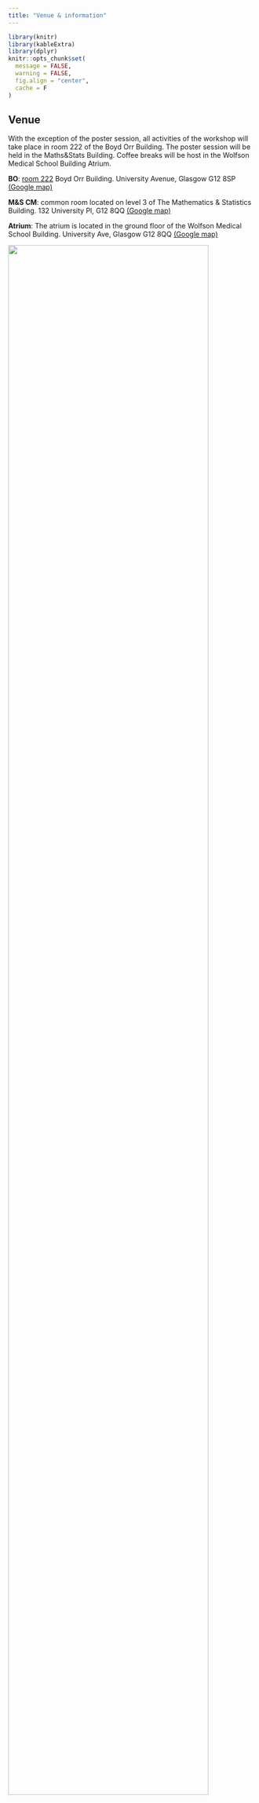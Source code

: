 ```yaml
---
title: "Venue & information"
---
```


```r
library(knitr)
library(kableExtra)
library(dplyr)
knitr::opts_chunk$set(
  message = FALSE, 
  warning = FALSE,
  fig.align = "center",
  cache = F
)

```


## Venue
With the exception of the poster session, all activities of the workshop will take place in room 222 of the Boyd Orr Building. The poster session will be held in the Maths&Stats Building. Coffee breaks will be host in the Wolfson Medical School Building Atrium.

**BO**: [room 222](https://www.gla.ac.uk/myglasgow/estates/timetabling/roomphotos/boydorr/#boydorrbuilding-room222(lt2)) Boyd Orr Building. University Avenue, Glasgow G12 8SP [(Google map)](https://www.google.com/maps?client=firefox-b-d&sca_esv=fecf88b048ffc4bd&output=search&q=boyd+orr+building+address&source=lnms&fbs=ABzOT_CWdhQLP1FcmU5B0fn3xuWpIgVFCTcbZI9VMGzNoV0iOZkckJJygdiLH6_g992ly-MejtXB7Ey3BdJG-rocg1ctTTT2Sbw250jS57H7KwALYd1nHaMretDrf2waNC9UTwjYTzOLpio9PbBPolGC3qxjmeHOEok_InAvzm4kZ2Jw6WOzUfTeEsuUM0OMJn_lHn5w47Ve92n0DqpX4dAFrRrWeCN7Og&entry=mc&ved=1t:200715&ictx=111)

**M&S CM**: common room located on level 3 of The Mathematics & Statistics Building. 132 University Pl, G12 8QQ [(Google map)](https://www.google.com/maps/place/School+of+Mathematics+and+Statistics/@55.8726073,-4.2944843,511m/data=!3m2!1e3!4b1!4m6!3m5!1s0x488845cfd066d839:0xeab86bed8f92f0d0!8m2!3d55.8726073!4d-4.2944843!16s%2Fg%2F11ddzkn8v0?entry=ttu&g_ep=EgoyMDI1MDEyMC4wIKXMDSoASAFQAw%3D%3D)

**Atrium**: The atrium is located in the ground floor of the Wolfson Medical School Building. University Ave, Glasgow G12 8QQ [(Google map)](https://www.google.com/maps?client=firefox-b-d&sca_esv=fecf88b048ffc4bd&output=search&q=wolfson+medical+school&source=lnms&fbs=ABzOT_CWdhQLP1FcmU5B0fn3xuWpIgVFCTcbZI9VMGzNoV0iOZkckJJygdiLH6_g992ly-MejtXB7Ey3BdJG-rocg1ctTTT2Sbw250jS57H7KwALYd1nHaMretDrf2waNC9UTwjYTzOLpio9PbBPolGC3qxjmeHOEok_InAvzm4kZ2Jw6WOzUfTeEsuUM0OMJn_lHn5w47Ve92n0DqpX4dAFrRrWeCN7Og&entry=mc&ved=1t:200715&ictx=111)

:::{.text-center}
![](img/map.png){width=90%}
:::

## Lunch
Kindly note that lunch is not provided, but a list with reccomendations for restaurants and delis close to our venue can be found below.

Both the Adam Smith Building (BO) and the School of Mathematics and Statistics are very close to Byres Road, a vibrant street with lots of restaurants, delis, shops, and tea/coffee shops. Here is a list with some recommendations, but feel free to walk along the street and see what is out there. They are all within walking distance from the workshop venue. Please consult the corresponding websites for menu details/dietary requirements.

::: {.callout-tip collapse="true" appearance="simple" icon=false}
# Restaurants (sorted by walking distance to BO)


| Name                  | Style              | Address                   | To BO |
|-----------------------|--------------------|---------------------------|--------|
| Eighty Eight          | Small plates       | 88 Dumbarton Rd, G11 6NX  | 3min   |
| Number 16 Restaurant  | Modern European    | 16 Byres Rd, G11 5JY      | 3min   |
| St Lucia Pasta        | Italian            | 4 Byres Rd, G11 5JY       | 3min   |
| Dumpling Monkey       | Chinese            | 121 Dumbarton Rd, G11 6PR | 4min   |
| TING THAI Byres Road  | Thai               | 94 Byres Rd, G12 8TB      | 5min   |
| Bibimbap              | Korean             | 4 Byres Rd, G11 5JY       | 6min   |
| Topolabamba           | Mexican            | 116-122 Byres Rd, G12 8TB | 6min   |
| La Vita Spuntini      | Italian            | 199 Byres Rd, G12 8TN     | 8min   |
| Little Italy Pizzeria | Italian            | 205 Byres Rd, G12 8TN     | 8min   |
| Bantawala             | Indian             | 4 Byres Rd, G11 5JY       | 9min   |
| Ashoka Ashton Lane    | Indian             | 19 Ashton Ln, G12 8SJ     | 10min  |
| Ubiquitous Chip       | Scottish           | 12 Ashton Ln, G12 8SJ     | 10min  |
| Bothy Glasgow         | Scottish           | 11 Ruthven Ln, G12 9BG    | 10min  |
| The Gardener          | Bites,small plates | 24 Ashton Ln, G12 8SJ     | 10min  |
| Chaakoo               | Indian             | 61 Ruthven Ln, G12 9BG    | 11min  |
| Ka Pao                | Southeast Asian    | 26 Vinicombe St, G12 8BE  | 13min  |
| Crabshakk Botanics    | Fish               | 18 Vinicombe St, G12 8BE  | 13min  |

: {.striped .hover}

:::

::: {.callout-tip collapse="true" appearance="simple" icon=false}
# Sandwich/Bagel/Deli (sorted by walking distance to BO)

| Name                                | Style                  | Address                   | To BO |
|-------------------------------------|------------------------|---------------------------|--------|
| St Lucia Deli                       | Italian  deli          | 181 Byres Rd, G12 8TS     | 6min   |
| Bagel mania                         | Bagel shop             | 195 Byres Rd, G12 8TN     | 8min   |
| La Pastina Deli                     | Italian deli           | 180 Byres Rd, G12 8SN     | 8min   |
| Subway                              | Sandwich shop          | 239 Byres Rd, G12 8UB     | 9min   |
| Gyros                               | Greek                  | 223 Byres Rd, G12 8UD     | 9min   |
| Brawsome Bagels                     | Bagel shop             | 292 Dumbarton Rd, G11 6TD | 9min   |
| Pret a manger                       | Sandwich & hot food    | 268 Byres Rd, G12 8SH     | 10min  |
| Juicy                               | Juice bar, salad bowls | 284 Byres Rd, G12 8AWY    | 10min  |


: {.striped .hover}

:::

::: {.callout-tip collapse="true" appearance="simple" icon=false}
# Coffee and specialty tea (sorted by walking distance to BO)

| Name                     | Style                          | Address                       | To BO |
|--------------------------|--------------------------------|-------------------------------|--------|
| The alchemist experiment | Coffee, chai and art gallery   | 157 Byres Rd, Glasgow G12 8TS | 5min   |
| Birds & Blends           | Tea shop specialised in blends | 215 Byres Rd, Glasgow G12 8UD | 10min  |


: {.striped .hover}

:::

## Dinner recommendations
For drinks or dinner, you can explore the Byres Road area, take a short stroll to Finnieston, or hop on the subway to visit the city centre. With countless options to choose from, it’s impossible to list them all here. However, if you're looking for recommendations, Time Out has curated a great list of the [35 best restaurants in Glasgow](https://www.timeout.com/glasgow/restaurants/best-restaurants-in-glasgow).


```r
time = c('<strong>Date</strong>', '<strong>Location</strong>', 
         '8:00 - 8:15', 
         '8:15 – 8:30', 
         '8:30 - 9:25',
         '9:30 - 10:30 ',
         '10:30 – 11:00',
         '11:00 - 12:00',
         '12:00 – 13:30',
         '13:30 – 15:30',
         '15:30 –16:00',
         '16:00- 18:00 ')


day1 = c('Wed 21st May', 
         '<strong>BO</strong> (except poster session)', 
         'Self-Registration', 
         'Opening Session', 
         'Keynote 1',
         'Invited Talks',
         'Coffee break',
         'Contributed Talks<br><strong>(11:00-12:30)</strong><br>',
         'Lunch time',
         'Tutorial: inlabru',
         '(14:00-16:00)',
         'Flash poster presentations<br><strong>(16:00-16:30)</strong><br>
         Poster session<br>
         cheese & wine & cake<br>
         <strong>(16:30-18:00; M&S CM)</strong>')


day2 = c('Thu 22nd May', 
         '<strong>BO</strong>', 
         '', 
         '', 
         'Keynote 2',
         'Panel discussion',
         'Coffee break',
         'Invited Talks',
         'Lunch time',
         'Tutorial: MetricGraph',
         'Coffee break & Photo',
         'Keynote 3<br><strong>(16:00-16:55)</strong>')

day3 = c('Fri 23rd May', 
         '<strong>BO</strong>', 
         '', 
         '', 
         'Keynote 4',
         'Invited Talks',
         'Coffee break',
         'Contributed Talks',
         "Håvard's speech<br>Awards & Closing<br><strong>(12:00-12:45)</strong>",
         '', '', '')
# 
# time = c('<strong>Date</strong>', 
#          '<strong>Location</strong>', 
#          '8:00 - 8:15', 
#          '8:15 – 8:30', 
#          '8:30 - 9:25',
#          '9:30 - 10:30 ',
#          '10:30 – 11:00',
#          '11:00 - 12:30',
#          '12:30 – 14:00',
#          '14:00 – 16:00',
#          '16:00- 18:00 ')
# 
# day1 = c('Wed 21st May', 
#          '<strong>BO</strong> (except poster session)', 
#          'Self-Registration', 
#          'Opening Session', 
#          'Keynote 1',
#          'Invited Talks',
#          'Coffee break',
#          'Contributed Talks',
#          'Lunch time',
#          'Tutorial: inlabru',
#          'Flash poster presentations<br><strong>(16:00-16:30)</strong><br>
#          Poster session<br>
#          cheese & wine & cake<br>
#          <strong>(16:30-18:00; M&S CM)</strong>')
# 
# 
# day2 = c('Thu 22nd May', 
#          '<strong>BO</strong>', 
#          '', 
#          '', 
#          'Keynote 2',
#          'Panel discussion',
#          'Coffee break',
#          'Invited Talks<br><strong>(11:00-12:00)</strong><br>',
#          'Lunch time<br><strong>(12:00-13:30)</strong><br>',
#          'Tutorial: MetricGraph<br><strong>(13:30-15:30)</strong><br>',
#          'Coffee break & Photo<br><strong>(15:30-16:00)</strong><br>',
#          'Keynote 3<br><strong>(16:00-16:55)</strong>')
# 
# day3 = c('Fri 23rd May', 
#          '<strong>BO</strong>', 
#          '', 
#          '', 
#          'Keynote 4',
#          'Invited Talks',
#          'Coffee break',
#          'Contributed Talks<br><strong>(11:00-12:00)</strong><br>',
#          "Håvard's speech<br>Awards & Closing<br><strong>(12:00-12:45)</strong>",
#          '', '', '')


d = data.frame(time, day1, day2, day3)

d[5,2:4]    = cell_spec(d[5,2:4], background = "#f6c5ac", bold = T,escape = F)
d[12,3]     = cell_spec(d[12,3], background = "#f6c5ac", bold = T,escape = F)
d[6,c(2,4)] = cell_spec(d[6,c(2,4)], background = "#c0f0c7", bold = T,escape = F)
d[8,c(2,4)] = cell_spec(d[8,c(2,4)], background = "#b6dde7", bold = T,escape = F)
d[10,2:3]   = cell_spec(d[10,2:3], background = "#ccc0d9", bold = T,escape = F)
d[9,2:3]    = cell_spec(d[9,2:3], color = "red", escape = F)
d[11,3]    = cell_spec(d[11,3], color = "red", escape = F)
d[12,2]     = cell_spec(d[12,2], background = "#ddd9c3", bold = T, escape = F)
# d[7,2:3]    = cell_spec(d[7,2:3], color = "red", escape = F)
# d[11,3]     = cell_spec(d[11,3], color = "red", escape = F)
d[11,2]     = cell_spec(d[11,2], background = "#ccc0d9", bold = T)
d[10:11,2]  = cell_spec(d[10:11,2], background = "#ccc0d9", bold = T, escape = F)
d[10,2]     = cell_spec(d[10,2], extra_css = "border-bottom: none;", escape = F)

kbl(d, escape = F, col.names = c('', 'Day 1', 'Day 2', 'Day 3'), align = c('l','c','c','c')) %>%
  column_spec(column = 1, width="2cm") %>%
  column_spec(column = 2, width="3cm") %>%
  column_spec(column = 2, width="3cm") %>%
  column_spec(column = 2, width="3cm") %>%
  row_spec(0, bold = T, color = 'white', background = '#2c3e50') %>%
  row_spec(1, color = 'black', background = '#dbf3fa') %>%
  row_spec(2, color = 'black', background = '#dbf3fa') %>%
  row_spec(7, color = 'red', background = 'transparent') %>%
  # row_spec(11, color = 'red', background = 'transparent') %>%
  kable_styling(htmltable_class = 'lightable-hover', full_width = F) %>%
  add_header_above(c(" " = 4)) 
# %>%  # Ensure the table renders cleanly
#   row_spec(10, extra_css = "border-bottom: none;") %>%
#   column_spec(2, extra_css = "border-right: solid 1px black;")


```

```r

# Create the data frame
a <- as.character(1:4)
b <- c('hello world', 'hi there', 'hello world', 'hi there')
d <- data.frame(a, b, a)

# Apply custom styling for the cells
d[1, 2] <- cell_spec(d[1, 2], background = "yellow")
d[1, 3] <- cell_spec(d[1, 3], background = "yellow")

# Generate the table
kbl(d, escape = FALSE) %>%
  kable_styling(full_width = FALSE)
```

